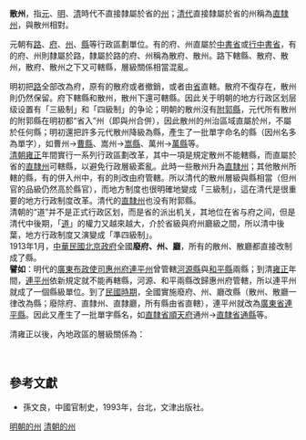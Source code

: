 {{copyedit|time=2015-11-02T01:11:38+00:00}}
'''散州'''，指[[元朝行政區劃|元]]、[[明朝行政區劃|明]]、[[清朝行政區劃|清]]時代不直接隸屬於省的[[州|州]]；[[清朝行政區劃|清代]]直接隸屬於省的州稱為[[直隸州|直隸州]]，與散州相對。

元朝有[[路_(行政区划)#元朝|路]]、[[府_(行政区划)|府]]、[[州|州]]、[[縣|縣]]等行政區劃單位。有的府、州直屬於[[行中書省|中書省]]或[[行中書省|行中書省]]，有的府、州則隸屬於路，隸屬於路的府、州稱為散府、散州。路下轄縣、散府、散州，散府、散州之下又可轄縣，層級關係相當混亂。

明初把[[路_(行政区划)#元朝|路]]全部改為府，原有的散府或者撤銷，或者由[[承宣布政使司|省]]直轄。散府不復存在，散州則仍然保留。府下轄縣和散州，散州下還可轄縣。因此关于明朝的地方行政区划层级设置有「三級制」和「四級制」的争论；明朝的散州沒有[[附郭縣|附郭縣]]，元代所有散州的附郭縣在明初都“省入”州（即與州合併），因此散州的州治區域直屬於州，不屬於任何縣；明初還把許多元代散州降級為縣，產生了一批單字命名的縣（因州名多為單字），如曹州→[[曹縣|曹縣]]、嵩州→[[嵩縣|嵩縣]]、萬州→[[萬州區|萬縣]]等。<br />

[[清朝|清朝]][[雍正|雍正]]年間實行一系列行政區劃改革，其中一項是規定散州不能轄縣，而直屬於省的[[直隸州|直隸州]]可轄縣，以避免行政層級紊亂。此時一些散州升為[[直隸州|直隸州]]；其他散州所轄的縣，有的併入州中，有的則改由府管轄。所以清代的散州層級與縣相當（但州官的品級仍然高於縣官），而地方制度也很明確地變成「三級制」，這在清代是很重要的地方行政制度改革。清代的[[直隸州|直隸州]]也没有附郭縣。<br />

清朝的“道”并不是正式行政区划，而是省的派出机关，其地位在省与府之间，但是清代中後期，「[[道員|道]]」的權力又越來越大，介於省級與府州廳級之間，所以清中後葉，地方行政制度又演變成「準四級制」。<br />

1913年1月，[[中華民國北京政府|中華民國北京政府]]全國'''廢府、州、廳'''，所有的散州、散廳都直接改制成了縣。<br />'''譬如'''：明代的[[廣東布政使司|廣東布政使司]][[惠州府|惠州府]][[連平州|連平州]]曾管轄[[河源縣|河源縣]]與[[和平縣|和平縣]]兩縣；到清[[雍正|雍正]]年間，[[連平州|連平州]]依新規定就不能再轄縣，河源、和平兩縣改歸惠州府管轄，所以連平州就成了一個縣級單位。到了[[民國時期|民國時期]]，全國實施廢府、州、廳改縣（散州、散廳一律改為縣；廢除府、直隸州、直隸廳，所有縣由省直轄），連平州就改為[[廣東省_(中華民國)|廣東省]][[連平縣|連平縣]]。因此又產生了一批單字縣名，如[[直隸省|直隸省]][[順天府|順天府]]通州→[[直隸省|直隸省]][[通州区_(北京市)|通縣]]等。

清雍正以後，內地政區的層級關係為：

{{familytree/start}}
{{familytree| | | | | | | | | Sh | | | | |Sh=[[布政使司|布政使司]]<br>（省、行省）}}
{{familytree| | | | | | | | | |:| | | | }}
{{familytree|border=0| | | | | | | | | Do | | | | |Do=[[道員|道]]<br>（非正式行政區劃）}}
{{familytree| | | | | | | | | |:| | | | }}
{{familytree| |,|-|-|-|-|-|-|-|+|-|-|-|-|-|-|-|.| | | }}
{{familytree| ZZ | | | | | | Fu | | | | | | ZT | |ZZ=[[直隸州|直隸州]]|Fu=[[府_(行政區劃)|府]]|ZT=直隸廳}}
{{familytree| |!| | | |,|-|-|-|+|-|-|-|.| | | | | | | }}
{{familytree| Xa | | SZ | | Xa | | ST | |SZ=散州|Xa=[[縣|縣]]|ST=散廳}}
{{familytree/end}}<br>

== 參考文獻 ==
* 孫文良，中國官制史，1993年，台北，文津出版社。

[[Category:明朝的州|]]
[[Category:清朝的州|]]